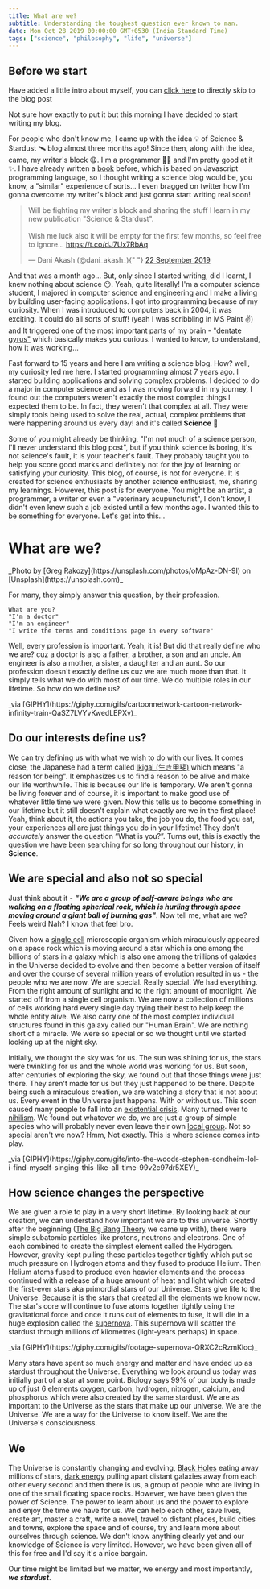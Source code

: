 ```yaml
---
title: What are we?
subtitle: Understanding the toughest question ever known to man.
date: Mon Oct 28 2019 00:00:00 GMT+0530 (India Standard Time)
tags: ["science", "philosophy", "life", "universe"]
---
```



## Before we start

Have added a little intro about myself, you can [click here](#what-are-we) to directly skip to the blog post

Not sure how exactly to put it but this morning I have decided to start writing my blog.

For people who don't know me, I came up with the idea 💡 of Science & Stardust 🛰 blog almost three months ago! Since then, along with the idea, came, my writer's block 😩. I'm a programmer 👨‍💻 and I'm pretty good at it ✨. I have already written a [book](https://www.packtpub.com/web-development/javascript-example) before, which is based on Javascript programming language, so I thought writing a science blog would be, you know, a "similar" experience of sorts... I even bragged on twitter how I'm gonna overcome my writer's block and just gonna start writing real soon!

<blockquote class="twitter-tweet" data-lang="en-gb">
  <p lang="en" dir="ltr">
    Will be fighting my writer&#39;s block and sharing the stuff I learn in my
    new publication &quot;Science &amp; Stardust&quot;. <br />
    <br />
    Wish me luck also it will be empty for the first few months, so feel free to
    ignore...
    <a target="_blank" href="https://t.co/dJ7Ux7RbAq">
      https://t.co/dJ7Ux7RbAq
    </a>
  </p>
  &mdash; Dani Akash (@dani_akash_){" "}
  <a
    target="_blank"
    href="https://twitter.com/dani_akash_/status/1175809064074264576?ref_src=twsrc%5Etfw"
  >
    22 September 2019
  </a>
</blockquote>
<script
  async
  src="https://platform.twitter.com/widgets.js"
  charset="utf-8"
></script>

And that was a month ago... But, only since I started writing, did I learnt, I knew nothing about science 😶. Yeah, quite literally! I'm a computer science student, I majored in computer science and engineering and I make a living by building user-facing applications. I got into programming because of my curiosity. When I was introduced to computers back in 2004, it was exciting. It could do all sorts of stuff! (yeah I was scribbling in MS Paint ✌️) and It triggered one of the most important parts of my brain - ["dentate gyrus"](https://en.wikipedia.org/wiki/Dentate_gyrus) which basically makes you curious. I wanted to know, to understand, how it was working...

Fast forward to 15 years and here I am writing a science blog. How? well, my curiosity led me here. I started programming almost 7 years ago. I started building applications and solving complex problems. I decided to do a major in computer science and as I was moving forward in my journey, I found out the computers weren't exactly the most complex things I expected them to be. In fact, they weren't that complex at all. They were simply tools being used to solve the real, actual, complex problems that were happening around us every day! and it's called **Science** 🧬

Some of you might already be thinking, "I'm not much of a science person, I'll never understand this blog post", but if you think science is boring, it's not science's fault, it is your teacher's fault. They probably taught you to help you score good marks and definitely not for the joy of learning or satisfying your curiosity. This blog, of course, is not for everyone. It is created for science enthusiasts by another science enthusiast, me, sharing my learnings. However, this post is for everyone. You might be an artist, a programmer, a writer or even a "veterinary acupuncturist", I don't know, I didn't even knew such a job existed until a few months ago. I wanted this to be something for everyone. Let's get into this...

# What are we?

<PostImage src="/night-sky-stars.jpg" alt="what-are-we">
  _Photo by [Greg Rakozy](https://unsplash.com/photos/oMpAz-DN-9I) on
  [Unsplash](https://unsplash.com)_
</PostImage>

For many, they simply answer this question, by their profession.

```
What are you?
"I'm a doctor"
"I'm an engineer"
"I write the terms and conditions page in every software"
```

Well, every profession is important. Yeah, it is! But did that really define who we are? cuz a doctor is also a father, a brother, a son and an uncle. An engineer is also a mother, a sister, a daughter and an aunt. So our profession doesn't exactly define us cuz we are much more than that. It simply tells what we do with most of our time. We do multiple roles in our lifetime. So how do we define us?

<PostImage src="/what-am-i.gif" alt="what-am-i">
  _via
  [GIPHY](https://giphy.com/gifs/cartoonnetwork-cartoon-network-infinity-train-QaSZ7LVYvKwedLEPXv)_
</PostImage>

## Do our interests define us?

We can try defining us with what we wish to do with our lives. It comes close, the Japanese had a term called [Ikigai (生き甲斐)](https://en.wikipedia.org/wiki/Ikigai) which means "a reason for being". It emphasizes us to find a reason to be alive and make our life worthwhile. This is because our life is temporary. We aren't gonna be living forever and of course, it is important to make good use of whatever little time we were given. Now this tells us to become something in our lifetime but it still doesn't explain what exactly are we in the first place! Yeah, think about it, the actions you take, the job you do, the food you eat, your experiences all are just things you do in your lifetime! They don't _accurately_ answer the question “What is you?”. Turns out, this is exactly the question we have been searching for so long throughout our history, in **Science**.

## We are special and also not so special

Just think about it - **_"We are a group of self-aware beings who are walking on a floating spherical rock, which is hurling through space moving around a giant ball of burning gas"_**. Now tell me, what are we? Feels weird Nah? I know that feel bro.

Given how a [single cell](https://en.wikipedia.org/wiki/Unicellular_organism) microscopic organism which miraculously appeared on a space rock which is moving around a star which is one among the billions of stars in a galaxy which is also one among the trillions of galaxies in the Universe decided to evolve and then become a better version of itself and over the course of several million years of evolution resulted in us - the people who we are now. We are special. Really special. We had everything. From the right amount of sunlight and to the right amount of moonlight. We started off from a single cell organism. We are now a collection of millions of cells working hard every single day trying their best to help keep the whole entity alive. We also carry one of the most complex individual structures found in this galaxy called our "Human Brain". We are nothing short of a miracle. We were so special or so we thought until we started looking up at the night sky.

Initially, we thought the sky was for us. The sun was shining for us, the stars were twinkling for us and the whole world was working for us. But soon, after centuries of exploring the sky, we found out that those things were just there. They aren't made for us but they just happened to be there. Despite being such a miraculous creation, we are watching a story that is not about us. Every event in the Universe just happens. With or without us. This soon caused many people to fall into an [existential crisis](https://en.wikipedia.org/wiki/Existential_crisis). Many turned over to [nihilism](https://en.wikipedia.org/wiki/Nihilism). We found out whatever we do, we are just a group of simple species who will probably never even leave their own [local group](https://en.wikipedia.org/wiki/Local_Group). Not so special aren't we now? Hmm, Not exactly. This is where science comes into play.

<PostImage src="/what-am-i-doing-here.gif" alt="what-am-i-doing-here">
  _via
  [GIPHY](https://giphy.com/gifs/into-the-woods-stephen-sondheim-lol-i-find-myself-singing-this-like-all-time-99v2c97dr5XEY)_
</PostImage>

## How science changes the perspective

We are given a role to play in a very short lifetime. By looking back at our creation, we can understand how important we are to this universe. Shortly after the beginning ([The Big Bang Theory](https://en.wikipedia.org/wiki/The_Big_Bang_Theory) we came up with), there were simple subatomic particles like protons, neutrons and electrons. One of each combined to create the simplest element called the Hydrogen. However, gravity kept pulling these particles together tightly which put so much pressure on Hydrogen atoms and they fused to produce Helium. Then Helium atoms fused to produce even heavier elements and the process continued with a release of a huge amount of heat and light which created the first-ever stars aka primordial stars of our Universe. Stars give life to the Universe. Because it is the stars that created all the elements we know now. The star's core will continue to fuse atoms together tightly using the gravitational force and once it runs out of elements to fuse, it will die in a huge explosion called the [supernova](https://en.wikipedia.org/wiki/Supernova). This supernova will scatter the stardust through millions of kilometres (light-years perhaps) in space.

<PostImage src="/super-nova.gif" alt="super-nova">
  _via [GIPHY](https://giphy.com/gifs/footage-supernova-QRXC2cRzmKloc)_
</PostImage>

Many stars have spent so much energy and matter and have ended up as stardust throughout the Universe. Everything we look around us today was initially part of a star at some point. Biology says 99% of our body is made up of just 6 elements oxygen, carbon, hydrogen, nitrogen, calcium, and phosphorus which were also created by the same stardust. We are as important to the Universe as the stars that make up our universe. We are the Universe. We are a way for the Universe to know itself. We are the Universe's consciousness.

## We

The Universe is constantly changing and evolving, [Black Holes](https://en.wikipedia.org/wiki/Black_hole) eating away millions of stars, [dark energy](https://en.wikipedia.org/wiki/Dark_energy) pulling apart distant galaxies away from each other every second and then there is us, a group of people who are living in one of the small floating space rocks. However, we have been given the power of Science. The power to learn about us and the power to explore and enjoy the time we have for us. We can help each other, save lives, create art, master a craft, write a novel, travel to distant places, build cities and towns, explore the space and of course, try and learn more about ourselves through science. We don't know anything clearly yet and our knowledge of Science is very limited. However, we have been given all of this for free and I'd say it's a nice bargain.

Our time might be limited but we matter, we energy and most importantly, **_we stardust_**.
